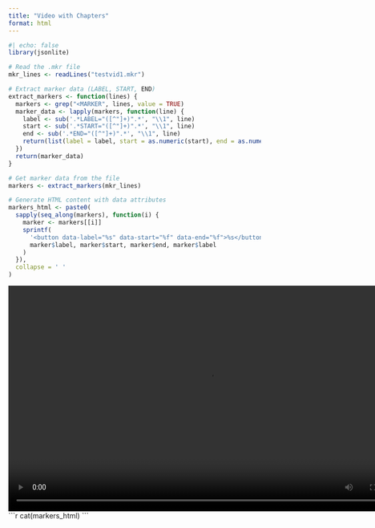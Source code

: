 ```yaml
---
title: "Video with Chapters"
format: html
---
```


```r
#| echo: false
library(jsonlite)

# Read the .mkr file
mkr_lines <- readLines("testvid1.mkr")

# Extract marker data (LABEL, START, END)
extract_markers <- function(lines) {
  markers <- grep("<MARKER", lines, value = TRUE)
  marker_data <- lapply(markers, function(line) {
    label <- sub('.*LABEL="([^"]+)".*', "\\1", line)
    start <- sub('.*START="([^"]+)".*', "\\1", line)
    end <- sub('.*END="([^"]+)".*', "\\1", line)
    return(list(label = label, start = as.numeric(start), end = as.numeric(end)))
  })
  return(marker_data)
}

# Get marker data from the file
markers <- extract_markers(mkr_lines)

# Generate HTML content with data attributes
markers_html <- paste0(
  sapply(seq_along(markers), function(i) {
    marker <- markers[[i]]
    sprintf(
      '<button data-label="%s" data-start="%f" data-end="%f">%s</button>', 
      marker$label, marker$start, marker$end, marker$label
    )
  }),
  collapse = ' '
)

```

```{=html}
<video id="my-video" controls width="800" height="450">
    <source src="testvid1.mp4" type="video/mp4">
</video>

<div id="chapter-list">
    <!-- The R-generated HTML content will be inserted here -->
    ```r
    cat(markers_html)
    ```
</div>

<style>
    /* Style for the chapter buttons */
    #chapter-list button {
        font-size: 12px; /* Smaller font size */
        border: 1px solid #ccc; /* Border color */
        border-radius: 7px; /* Rounded corners */
        padding: 5px 5px; /* Padding for button size */
        margin: 4px; /* Space between buttons */
        background-color: #f0f2f4; /* Light background color */
        box-shadow: 1px 1px 3px rgba(0, 0, 0, 0.2); /* Embossed look */
        cursor: pointer; /* Pointer cursor on hover */
        transition: background-color 0.3s, box-shadow 0.3s; /* Smooth transition for hover effects */
    }
    
    #chapter-list button:hover {
        background-color: #e2e6ea; /* Slightly darker background on hover */
        box-shadow: 2px 2px 8px rgba(0, 0, 0, 0.3); /* Enhanced embossed effect on hover */
    }
    
    #chapter-list button:focus {
        outline: none; /* Remove default focus outline */
        border-color: #007bff; /* Change border color on focus */
    }
</style>

<script>
    const video = document.getElementById('my-video');
    const chapterList = document.getElementById('chapter-list');

    // Add event listeners to buttons
    chapterList.querySelectorAll('button').forEach(button => {
        button.addEventListener('click', () => {
            const start = parseFloat(button.getAttribute('data-start'));
            video.currentTime = start;
            video.play();
        });
    });
</script>

```

